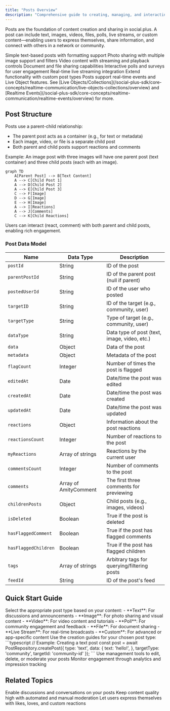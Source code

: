 ```yaml
---
title: "Posts Overview"
description: "Comprehensive guide to creating, managing, and interacting with posts in your social platform."
---
```


Posts are the foundation of content creation and sharing in social.plus. A post can include text, images, videos, files, polls, live streams, or custom content—enabling users to express themselves, share information, and connect with others in a network or community.

<CardGroup cols={2}>
  <Card title="Text Posts" icon="text-size" href="./creation/text-post">
    Simple text-based posts with formatting support
  </Card>
  <Card title="Image Posts" icon="image" href="./creation/image-post">
    Photo sharing with multiple image support and filters
  </Card>
  <Card title="Video Posts" icon="video" href="./creation/video-post">
    Video content with streaming and playback controls
  </Card>
  <Card title="File Posts" icon="paperclip-vertical" href="./creation/file-post">
    Document and file sharing capabilities
  </Card>
  <Card title="Poll Posts" icon="chart-bar" href="./creation/poll-post">
    Interactive polls and surveys for user engagement
  </Card>
  <Card title="Live Stream Posts" icon="circle-video" href="./creation/live-stream-post">
    Real-time live streaming integration
  </Card>
  <Card title="Custom Posts" icon="puzzle-piece" href="./creation/custom-post">
    Extend functionality with custom post types
  </Card>
</CardGroup>

<Info>
Posts support real-time events and Live Object features. See [Live Objects/Collections](/social-plus-sdk/core-concepts/realtime-communication/live-objects-collections/overview) and [Realtime Events](/social-plus-sdk/core-concepts/realtime-communication/realtime-events/overview) for more.
</Info>

## Post Structure
Posts use a parent-child relationship:
- The parent post acts as a container (e.g., for text or metadata)
- Each image, video, or file is a separate child post
- Both parent and child posts support reactions and comments

Example: An image post with three images will have one parent post (text container) and three child posts (each with an image).

```mermaid
graph TD
    A[Parent Post] --> B[Text Content]
    A --> C[Child Post 1]
    A --> D[Child Post 2]
    A --> E[Child Post 3]
    C --> F[Image]
    D --> G[Image]
    E --> H[Image]
    A --> I[Reactions]
    A --> J[Comments]
    C --> K[Child Reactions]
```


<Info>
Users can interact (react, comment) with both parent and child posts, enabling rich engagement.
</Info>

### Post Data Model

| Name               | Data Type         | Description                                                        |
|--------------------|------------------|--------------------------------------------------------------------|
| `postId`           | String           | ID of the post                                                     |
| `parentPostId`     | String           | ID of the parent post (null if parent)                             |
| `postedUserId`     | String           | ID of the user who posted                                          |
| `targetID`         | String           | ID of the target (e.g., community, user)                           |
| `targetType`       | String           | Type of target (e.g., community, user)                             |
| `dataType`         | String           | Data type of post (text, image, video, etc.)                       |
| `data`             | Object           | Data of the post                                                   |
| `metadata`         | Object           | Metadata of the post                                               |
| `flagCount`        | Integer          | Number of times the post is flagged                                |
| `editedAt`         | Date             | Date/time the post was edited                                      |
| `createdAt`        | Date             | Date/time the post was created                                     |
| `updatedAt`        | Date             | Date/time the post was updated                                     |
| `reactions`        | Object           | Information about the post reactions                               |
| `reactionsCount`   | Integer          | Number of reactions to the post                                    |
| `myReactions`      | Array of strings | Reactions by the current user                                      |
| `commentsCount`    | Integer          | Number of comments to the post                                     |
| `comments`         | Array of AmityComment | The first three comments for previewing                            |
| `childrenPosts`    | Object           | Child posts (e.g., images, videos)                                 |
| `isDeleted`        | Boolean          | True if the post is deleted                                        |
| `hasFlaggedComment`| Boolean          | True if the post has flagged comments                              |
| `hasFlaggedChildren`| Boolean         | True if the post has flagged children                              |
| `tags`             | Array of strings | Arbitrary tags for querying/filtering posts                        |
| `feedId`           | String           | ID of the post's feed                                              |


## Quick Start Guide

<Steps>
  <Step title="Choose Post Type">
    Select the appropriate post type based on your content:
    - **Text**: For discussions and announcements
    - **Image**: For photo sharing and visual content
    - **Video**: For video content and tutorials
    - **Poll**: For community engagement and feedback
    - **File**: For document sharing
    - **Live Stream**: For real-time broadcasts
    - **Custom**: For advanced or app-specific content
  </Step>
  <Step title="Create Content">
    Use the creation guides for your chosen post type:
    ```typescript
    // Example: Creating a text post
    const post = await PostRepository.createPost({
      type: 'text',
      data: {
      text: 'hello!',
      },
      targetType: 'community',
      targetId: 'community-id'
    });
    ```
  </Step>
  <Step title="Manage Post">
    Use management tools to edit, delete, or moderate your posts
  </Step>
  <Step title="Track Performance">
    Monitor engagement through analytics and impression tracking
  </Step>
</Steps>

## Related Topics

<CardGroup cols={3}>
  <Card title="Comments" href="../comments/overview" icon="message">
    Enable discussions and conversations on your posts
  </Card>
  <Card title="Moderation" href="../moderation/overview" icon="shield">
    Keep content quality high with automated and manual moderation
  </Card>
  <Card title="Reactions" href="/social-plus-sdk/social/reactions/README" icon="heart">
    Let users express themselves with likes, loves, and custom reactions
  </Card>
</CardGroup>
